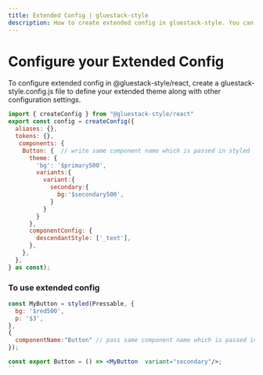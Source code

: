 ```yaml
---
title: Extended Config | gluestack-style
description: How to create extended config in gluestack-style. You can create your extended config by passing it as third argument to createConfig function from `gluestack-style.config.js`.
---
```



<Meta title="configuration/Extended Config" />

# Configure your Extended Config

To configure extended config in @gluestack-style/react, create a gluestack-style.config.js file to define your extended theme along with other configuration settings.

```jsx
import { createConfig } from "@gluestack-style/react"
export const config = createConfig({
  aliases: {},
  tokens: {},
   components: {
    Button: {  // write same component name which is passed in styled
      theme: {
        'bg': '$primary500',
        variants:{
          variant:{
            secondary:{
              bg:'$secondary500',
            }
          }
        }
      },
      componentConfig: {
        descendantStyle: ['_text'],
      },
    },
  },
} as const);

```

### To use extended config

```jsx
const MyButton = styled(Pressable, {
  bg: '$red500',
  p: '$3',
},
{
  componentName:"Button" // pass same component name which is passed in config
});

const export Button = () => <MyButton  variant="secondary"/>;
``
```
